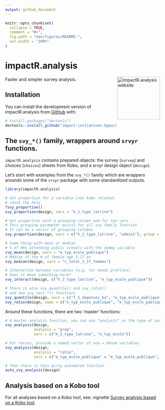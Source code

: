 ```yaml
---
output: github_document
---
```


<!-- README.md is generated from README.Rmd. Please edit that file -->

```r
knitr::opts_chunk$set(
  collapse = TRUE,
  comment = "#>",
  fig.path = "man/figures/README-",
  out.width = "100%"
)
```

# impactR.analysis

<!-- badges: start -->
<!-- badges: end -->
<a href="https://gnoblet.github.io/impactR.analysis/"><img src="man/figures/logo.png" align="right" height="139" alt="impactR.analysis website" /></a>
 
Faster and simpler survey analysis.

## Installation

You can install the development version of impactR.analysis from [GitHub](https://github.com/) with:

``` r
# install.packages("devtools")
devtools::install_github("impact-initiatives-hppu/impactR.analysis")
```

## The `svy_*()` family, wrappers around `srvyr` functions.

`impactR.analysis` contains prepared objects: the survey (`survey`) and choices (`choices`) sheets from Kobo, and a srvyr design object (`design`).

Let's start with examples from the `svy_*()` family which are wrappers arounds some of the `srvyr` package with some standardized outputs.

```r
library(impactR.analysis)

# Get proportion for a variable (not kobo related)
# check the help
?svy_proportion()
svy_proportion(design, vars = "h_2_type_latrine")

# Get proportion with a grouping column and for two vars
# This grouping parameter exists for all svy family function
# It can be a vector of grouping columns
svy_proportion(design, vars = c("h_2_type_latrine", "admin1"), group = "milieu")

# Same thing with mean or median 
# % of HHs attending public schools with the dummy variable
svy_mean(design, vars = "e_typ_ecole_publique")
# Median of the # of female age 3-17 yo
svy_median(design, vars = "c_total_3_17_femmes")

# Interaction between variables (e.g. for needs profiles)
# Does it mean something here?
svy_interact(design, c("h_2_type_latrine", "e_typ_ecole_publique"))

# there is also svy_quantile() and svy_ratio()
# and two svy_test_*() functions
svy_quantile(design, vars = c("f_5_depenses_ba", "e_typ_ecole_publique"))
svy_ratio(design, nums = c("e_typ_ecole_publique", "e_typ_ecole_publique"), denoms = c("e_typ_ecole_non_publique", "e_typ_ecole_publique"))

```

Around these functions, there are two 'master' functions:
```r
# A master analysis function, you can use "analysis" as the type of analysis. See the function's details
svy_analysis(design, 
             analysis = "prop",
             vars = c("h_2_type_latrine", "e_typ_ecole"))

# For ratios, provide a named vector of num = denom variables
svy_analysis(design,
             analysis = "ratio",
             vars = c("e_typ_ecole_publique" = "e_typ_ecole_publique", "e_typ_ecole_non_publique" = "e_typ_ecole_publique"))

# Then there is this dirty automated function
auto_svy_analysis(design)

```
## Analysis based on a Kobo tool

For all analyses based on a Kobo tool, see: vignette [Survey analysis based on a Kobo tool](https://impact-initiatives-hppu.github.io/impactR.analysis/articles/kobo_analysis.html).
